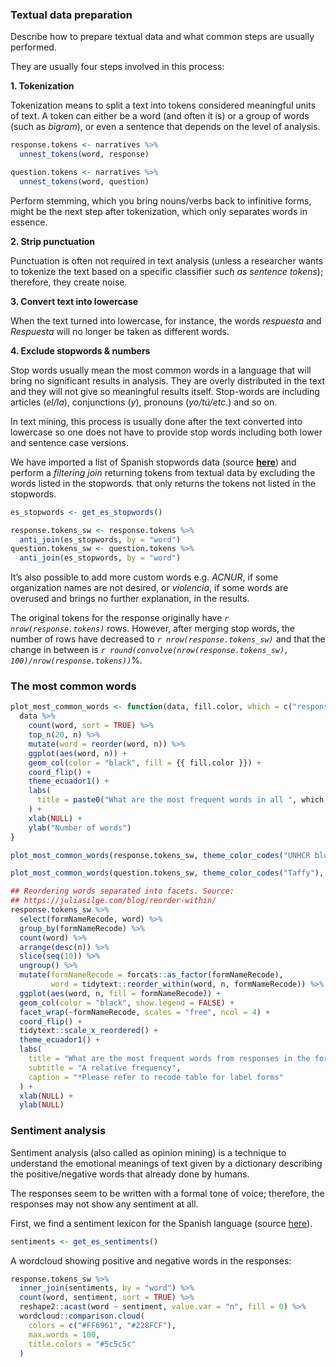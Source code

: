 
### Textual data preparation

Describe how to prepare textual data and what common steps are usually performed.

They are usually four steps involved in this process:

**1. Tokenization**

Tokenization means to split a text into tokens considered
meaningful units of text. A token can either be a word (and often it is) or a
group of words (such as *bigram*), or even a sentence that depends on the level
of analysis.

```r
response.tokens <- narratives %>% 
  unnest_tokens(word, response)

question.tokens <- narratives %>% 
  unnest_tokens(word, question)
```

Perform stemming, which you bring nouns/verbs back to infinitive forms, might be
the next step after tokenization, which only separates words in essence.

**2. Strip punctuation**

Punctuation is often not required in text analysis (unless a researcher wants to
tokenize the text based on a specific classifier *such as sentence tokens*);
therefore, they create noise.

**3. Convert text into lowercase**

When the text turned into lowercase, for instance, the words *respuesta* and
*Respuesta* will no longer be taken as different words.

**4. Exclude stopwords & numbers**

Stop words usually mean the most common words in a language that will bring no
significant results in analysis. They are overly distributed in the text and
they will not give so meaningful results itself. Stop-words are including
articles (*el/la*), conjunctions (*y*), pronouns (*yo/tú/etc.*) and so on.

In text mining, this process is usually done
after the text converted into lowercase so one does not have to provide stop
words including both lower and sentence case versions.

We have imported a list of Spanish stopwords data (source
[**here**](https://github.com/stopwords-iso/stopwords-es)) and perform a
*filtering join* returning tokens from textual data by excluding the words
listed in the stopwords.
that only returns the tokens not listed in the stopwords.

```r
es_stopwords <- get_es_stopwords()

response.tokens_sw <- response.tokens %>% 
  anti_join(es_stopwords, by = "word")
question.tokens_sw <- question.tokens %>% 
  anti_join(es_stopwords, by = "word")
```

It's also possible to add more custom words e.g. *ACNUR*, if some organization
names are not desired, or *violencia*, if some words are overused and brings no
further explanation, in the results.

The original tokens for the response originally have *`r nrow(response.tokens)`*
rows. However, after merging stop words, the number of rows have decreased to
*`r nrow(response.tokens_sw)`* and that the change in between is
*`r round(convolve(nrow(response.tokens_sw), 100)/nrow(response.tokens))`*%.

### The most common words

```r
plot_most_common_words <- function(data, fill.color, which = c("responses", "questions")) {
  data %>%
    count(word, sort = TRUE) %>% 
    top_n(20, n) %>% 
    mutate(word = reorder(word, n)) %>% 
    ggplot(aes(word, n)) +
    geom_col(color = "black", fill = {{ fill.color }}) +
    coord_flip() +
    theme_ecuador1() +
    labs(
      title = paste0("What are the most frequent words in all ", which, "?")
    ) +
    xlab(NULL) +
    ylab("Number of words")
}
```

```r
plot_most_common_words(response.tokens_sw, theme_color_codes("UNHCR blue"), "responses")
```

```r
plot_most_common_words(question.tokens_sw, theme_color_codes("Taffy"), "questions")
```

```r
## Reordering words separated into facets. Source:
## https://juliasilge.com/blog/reorder-within/
response.tokens_sw %>%
  select(formNameRecode, word) %>% 
  group_by(formNameRecode) %>% 
  count(word) %>% 
  arrange(desc(n)) %>% 
  slice(seq(10)) %>% 
  ungroup() %>% 
  mutate(formNameRecode = forcats::as_factor(formNameRecode),
         word = tidytext::reorder_within(word, n, formNameRecode)) %>% 
  ggplot(aes(word, n, fill = formNameRecode)) +
  geom_col(color = "black", show.legend = FALSE) +
  facet_wrap(~formNameRecode, scales = "free", ncol = 4) +
  coord_flip() +
  tidytext::scale_x_reordered() + 
  theme_ecuador1() +
  labs(
    title = "What are the most frequent words from responses in the form topics?",
    subtitle = "A relative frequency",
    caption = "*Please refer to recode table for label forms"
  ) +
  xlab(NULL) +
  ylab(NULL)
```

### Sentiment analysis

Sentiment analysis (also called as opinion mining) is a technique to understand
the emotional meanings of text given by a dictionary describing the
positive/negative words that already done by humans.

The responses seem to be written with a formal tone of voice; therefore, the
responses may not show any sentiment at all.

First, we find a sentiment lexicon for the Spanish language 
(source [here](https://sites.google.com/site/datascienceslab/projects/multilingualsentiment)).

```r
sentiments <- get_es_sentiments()
```

A wordcloud showing positive and negative words in the responses:
```r
response.tokens_sw %>%
  inner_join(sentiments, by = "word") %>%
  count(word, sentiment, sort = TRUE) %>%
  reshape2::acast(word ~ sentiment, value.var = "n", fill = 0) %>%
  wordcloud::comparison.cloud(
    colors = c("#FF6961", "#228FCF"),
    max.words = 100,
    title.colors = "#5c5c5c"
  )
```


